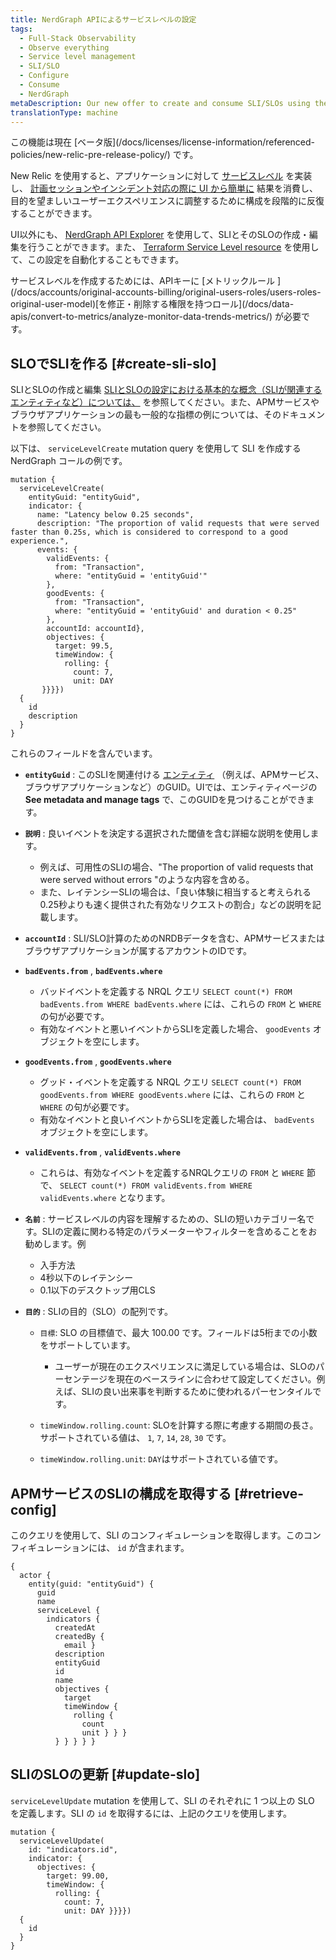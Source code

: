 ```yaml
---
title: NerdGraph APIによるサービスレベルの設定
tags:
  - Full-Stack Observability
  - Observe everything
  - Service level management
  - SLI/SLO
  - Configure
  - Consume
  - NerdGraph
metaDescription: Our new offer to create and consume SLI/SLOs using the NerdGraph API.
translationType: machine
---
```


<Callout title="ベータ版機能">
  この機能は現在 [ベータ版](/docs/licenses/license-information/referenced-policies/new-relic-pre-release-policy/) です。
</Callout>

New Relic を使用すると、アプリケーションに対して [サービスレベル](/docs/service-level-management/create-slm) を実装し、 [計画セッションやインシデント対応の際に UI から簡単に](/docs/service-level-management/consume-slm) 結果を消費し、目的を望ましいユーザーエクスペリエンスに調整するために構成を段階的に反復することができます。

UI以外にも、 [NerdGraph API Explorer](/docs/apis/nerdgraph/get-started/introduction-new-relic-nerdgraph/) を使用して、SLIとそのSLOの作成・編集を行うことができます。また、 [Terraform Service Level resource](https://registry.terraform.io/providers/newrelic/newrelic/latest/docs/resources/service_level) を使用して、この設定を自動化することもできます。

<Callout variant="important">
  サービスレベルを作成するためには、APIキーに [メトリックルール ](/docs/accounts/original-accounts-billing/original-users-roles/users-roles-original-user-model)[を修正・削除する権限を持つロール](/docs/data-apis/convert-to-metrics/analyze-monitor-data-trends-metrics/) が必要です。
</Callout>

## SLOでSLIを作る [#create-sli-slo]

SLIとSLOの作成と編集 [SLIとSLOの設定における基本的な概念（SLIが関連するエンティティなど）については、](/docs/service-level-management/create-slm#sli-entity) を参照してください。また、APMサービスやブラウザアプリケーションの最も一般的な指標の例については、そのドキュメントを参照してください。

以下は、 `serviceLevelCreate` mutation query を使用して SLI を作成する NerdGraph コールの例です。

```
mutation { 
  serviceLevelCreate(
    entityGuid: "entityGuid", 
    indicator: {
      name: "Latency below 0.25 seconds",
      description: "The proportion of valid requests that were served faster than 0.25s, which is considered to correspond to a good experience.", 
      events: {
        validEvents: {
          from: "Transaction", 
          where: "entityGuid = 'entityGuid'"
        }, 
        goodEvents: {
          from: "Transaction", 
          where: "entityGuid = 'entityGuid' and duration < 0.25"
        }, 
        accountId: accountId}, 
        objectives: {
          target: 99.5, 
          timeWindow: {
            rolling: {
              count: 7, 
              unit: DAY
       }}}}) 
  {
    id
    description
  }
}
```

これらのフィールドを含んでいます。

* **`entityGuid`** : このSLIを関連付ける [エンティティ](https://docs-preview.newrelic.com/docs/service-level-management/create-slm#sli-entity) （例えば、APMサービス、ブラウザアプリケーションなど）のGUID。UIでは、エンティティページの **See metadata and manage tags** で、このGUIDを見つけることができます。

* **`説明`** : 良いイベントを決定する選択された閾値を含む詳細な説明を使用します。

  * 例えば、可用性のSLIの場合、"The proportion of valid requests that were served without errors "のような内容を含める。
  * また、レイテンシーSLIの場合は、「良い体験に相当すると考えられる0.25秒よりも速く提供された有効なリクエストの割合」などの説明を記載します。

* **`accountId`** : SLI/SLO計算のためのNRDBデータを含む、APMサービスまたはブラウザアプリケーションが属するアカウントのIDです。

* **`badEvents.from`** , **`badEvents.where`**

  * バッドイベントを定義する NRQL クエリ `SELECT count(*) FROM badEvents.from WHERE badEvents.where` には、これらの `FROM` と `WHERE` の句が必要です。
  * 有効なイベントと悪いイベントからSLIを定義した場合、 `goodEvents` オブジェクトを空にします。

* **`goodEvents.from`** , **`goodEvents.where`**

  * グッド・イベントを定義する NRQL クエリ `SELECT count(*) FROM goodEvents.from WHERE goodEvents.where` には、これらの `FROM` と `WHERE` の句が必要です。
  * 有効なイベントと良いイベントからSLIを定義した場合は、 `badEvents` オブジェクトを空にします。

* **`validEvents.from`** , **`validEvents.where`**

  * これらは、有効なイベントを定義するNRQLクエリの `FROM` と `WHERE` 節で、 `SELECT count(*) FROM validEvents.from WHERE validEvents.where` となります。

* **`名前`** : サービスレベルの内容を理解するための、SLIの短いカテゴリー名です。SLIの定義に関わる特定のパラメーターやフィルターを含めることをお勧めします。例

  * 入手方法
  * 4秒以下のレイテンシー
  * 0.1以下のデスクトップ用CLS

* **`目的`** : SLIの目的（SLO）の配列です。

  * `目標`: SLO の目標値で、最大 100.00 です。フィールドは5桁までの小数をサポートしています。

    * ユーザーが現在のエクスペリエンスに満足している場合は、SLOのパーセンテージを現在のベースラインに合わせて設定してください。例えば、SLIの良い出来事を判断するために使われるパーセンタイルです。

  * `timeWindow.rolling.count`: SLOを計算する際に考慮する期間の長さ。サポートされている値は、 `1`, `7`, `14`, `28`, `30` です。

  * `timeWindow.rolling.unit`: `DAY`はサポートされている値です。

## APMサービスのSLIの構成を取得する [#retrieve-config]

このクエリを使用して、SLI のコンフィギュレーションを取得します。このコンフィギュレーションには、 `id` が含まれます。

```
{
  actor {
    entity(guid: "entityGuid") {
      guid
      name
      serviceLevel {
        indicators {
          createdAt
          createdBy {
            email }
          description
          entityGuid
          id
          name
          objectives {
            target
            timeWindow {
              rolling {
                count
                unit } } }
          } } } } }
```

## SLIのSLOの更新 [#update-slo]

`serviceLevelUpdate` mutation を使用して、SLI のそれぞれに 1 つ以上の SLO を定義します。SLI の `id` を取得するには、上記のクエリを使用します。

```
mutation {
  serviceLevelUpdate(
    id: "indicators.id", 
    indicator: {
      objectives: {
        target: 99.00, 
        timeWindow: {
          rolling: {
            count: 7, 
            unit: DAY }}}}) 
  {
    id
  }
}
```
